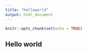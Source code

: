 ```yaml
---
title: "helloworld"
output: html_document
---
```


```r
knitr::opts_chunk$set(echo = TRUE)
```

## Hello world


